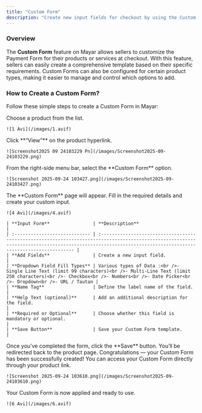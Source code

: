 ```yaml
---
title: "Custom Form"
description: "Create new input fields for checkout by using the Custom Form feature on Mayar to adjust your Payment Form according to your needs."
---
```


### Overview

The **Custom Form** feature on Mayar allows sellers to customize the Payment Form for their products or services at checkout. With this feature, sellers can easily create a comprehensive template based on their specific requirements. Custom Forms can also be configured for certain product types, making it easier to manage and control which options to add.

### How to Create a Custom Form?

Follow these simple steps to create a Custom Form in Mayar:

<Steps>
  <Step title="Choose a Product">
    Choose a product from the list.

    ![1 Avi](/images/1.avif)
  </Step>
  <Step title="Click “View”">
    Click **“View”** on the product hyperlink.

    ![Screenshot2025 09 24103229 Pn](/images/Screenshot2025-09-24103229.png)
  </Step>
  <Step title="Select Custom Form Option">
    From the right-side menu bar, select the **Custom Form** option.

    ![Screenshot 2025-09-24 103427.png](/images/Screenshot2025-09-24103427.png)
  </Step>
  <Step title="Fill in Custom Form Page">
    The **Custom Form** page will appear. Fill in the required details and create your custom input.

    ![4 Avi](/images/4.avif)

    | **Input Form**                | **Description**                                                                                                                                                                                           |
    | :---------------------------- | :-------------------------------------------------------------------------------------------------------------------------------------------------------------------------------------------------------- |
    | **Add Fields**                | Create a new input field.                                                                                                                                                                                 |
    | **Dropdown Field Fill Types** | Various types of Data :<br />- Single Line Text (limit 99 characters)<br />- Multi-Line Text (limit 250 characters)<br />- Checkbox<br />- Numbers<br />- Date Picker<br />- Dropdown<br />- URL / Tautan |
    | **Name Tag**                  | Define the label name of the field.                                                                                                                                                                       |
    | **Help Text (optional)**      | Add an additional description for the field.                                                                                                                                                              |
    | **Required or Optional**      | Choose whether this field is mandatory or optional.                                                                                                                                                       |
    | **Save Button**               | Save your Custom Form template.                                                                                                                                                                           |
  </Step>
  <Step title="Save the Form">
    Once you’ve completed the form, click the **Save** button. You’ll be redirected back to the product page. Congratulations — your Custom Form has been successfully created!
  </Step>
  <Step title="Access Custom Form">
    You can access your Custom Form directly through your product link.

    ![Screenshot 2025-09-24 103610.png](/images/Screenshot2025-09-24103610.png)
  </Step>
  <Step title="Custom Form Ready">
    Your Custom Form is now applied and ready to use.

    ![6 Avi](/images/6.avif)
  </Step>
</Steps>